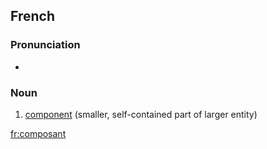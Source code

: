 ==French==
{{wikipedia|lang=fr}}

===Pronunciation===
* {{audio|Fr-composant.ogg|composant}}

===Noun===
{{infl|fr|noun|g=m}}

# [[component]] (smaller, self-contained part of larger entity)

{{tbot entry|French|component|2008|January|fr}}

[[fr:composant]]